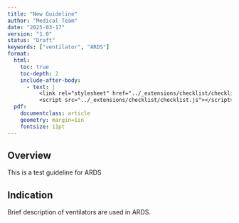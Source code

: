 ```yaml
---
title: "New Guideline"
author: "Medical Team"
date: "2025-03-17"
version: "1.0"
status: "Draft"
keywords: ["ventilator", "ARDS"]
format:
  html:
    toc: true
    toc-depth: 2
    include-after-body: 
      - text: |
          <link rel="stylesheet" href="../_extensions/checklist/checklist.css">
          <script src="../_extensions/checklist/checklist.js"></script>
  pdf:
    documentclass: article
    geometry: margin=1in
    fontsize: 11pt
---
```


## Overview

This is a test guideline for ARDS

## Indication

Brief description of ventilators are used in ARDS.